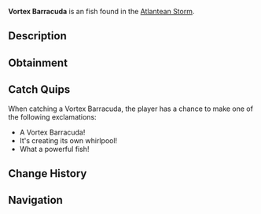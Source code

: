 {{FishInfobox
|image          = Vortex Barracuda.png
|rarity         = Unusual
|sea            = First Sea
|location       = [[Atlantean Storm]]
|sublocation    = 
|sources        = Fishing Rod
|radar_location = 
|xp             = 300
|weather        = Clear
|time           = 
|season         = Summer
|bait           = Minnow
|base_weight    = 16
|base_value     = 600
|weight_range   = 8
|base_chance    = 20
|base_resil     = 50
}}
'''Vortex Barracuda''' is an {{Rarity|Unusual}} fish found in the [[Atlantean Storm]].

== Description ==
{{Description|An aggressive predator with spiral markings and enhanced swimming muscles. These barracuda have learned to use the storm's currents to their advantage when hunting, creating their own miniature whirlpools.|Bestiary Entry}}

== Obtainment ==
{{Description|Found patrolling the storm's edge.|Bestiary Hint}}
{{Fish Availability|
Grand Reef/Atlantean Storm
|top_rods      = 
Krampus's Rod\233247.01\257397.36;
Magma Rod\222841.84\245914.85;
Plastic Rod\205696.83\226659.37;
Leviathan's Fang Rod\176461.89\179692.52;
Fast Rod\161233.88\244937.73;
Buddy Bond Rod\151886.31\194114.92;
Training Rod\94545.45\253383.5;
Flimsy Rod\130745.96\241216.39;
Ethereal Prism Rod\160819.65\134938.13;
Trident Rod\157547.94\172988.14;
Seraphic Rod\155062.88\135124.18;
No-Life Rod\154051.56\144769;
Free Spirit Rod\149800.56\164481.49;
Rod Of The Forgotten Fang\145143.74\131242.69;
Challenger's Rod\140446.82\130979.88;
Rod Of The Depths\130599.11\122012.35;
Rod Of The Exalted One\128433.33\124648.31;
Zeus Rod\128085.62\121355.11;
Verdant Shear Rod\125865.5\120771.38;
Blazebringer Rod\121599.53\115679.63;
Depthseeker Rod\115657.55\112450.2;
Avalanche Rod\104357.82\101956.74;
Volcanic Rod\99804.37\95982.37;
Steady Rod\47401.22\37785.7
|recommended   = Ethereal Prism Rod
}}

== Catch Quips ==
When catching a Vortex Barracuda, the player has a chance to make one of the following exclamations:
* A Vortex Barracuda!
* It's creating its own whirlpool!
* What a powerful fish!

== Change History ==
{{Change History|{{subst:Current Version}}}}

== Navigation ==
{{Fish Navbox|Atlantean Storm}}